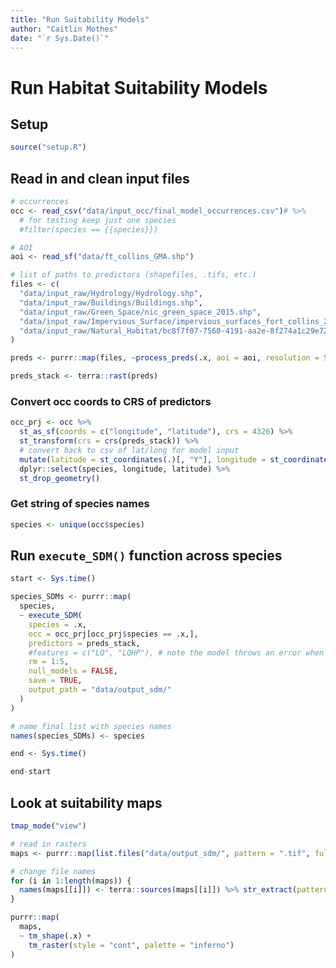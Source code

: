```yaml
---
title: "Run Suitability Models"
author: "Caitlin Mothes"
date: "`r Sys.Date()`"
---
```


# Run Habitat Suitability Models

## Setup

```r
source("setup.R")
```

## Read in and clean input files

```r
# occurrences
occ <- read_csv("data/input_occ/final_model_occurrences.csv")# %>% 
  # for testing keep just one species
  #filter(species == {{species}})

# AOI
aoi <- read_sf("data/ft_collins_GMA.shp")

# list of paths to predictors (shapefiles, .tifs, etc.)
files <- c(
  "data/input_raw/Hydrology/Hydrology.shp",
  "data/input_raw/Buildings/Buildings.shp",
  "data/input_raw/Green_Space/nic_green_space_2015.shp",
  "data/input_raw/Impervious_Surface/impervious_surfaces_fort_collins_2015.shp",
  "data/input_raw/Natural_Habitat/bc8f7f07-7560-4191-aa2e-8f274a1c29e7202046-1-133oxp5.v8wfi.shp"
)

preds <- purrr::map(files, ~process_preds(.x, aoi = aoi, resolution = 500, distance = TRUE, save = FALSE))

preds_stack <- terra::rast(preds)
```

### Convert occ coords to CRS of predictors

```r
occ_prj <- occ %>%
  st_as_sf(coords = c("longitude", "latitude"), crs = 4326) %>%
  st_transform(crs = crs(preds_stack)) %>%
  # convert back to csv of lat/long for model input
  mutate(latitude = st_coordinates(.)[, "Y"], longitude = st_coordinates(.)[, "X"]) %>%
  dplyr::select(species, longitude, latitude) %>%
  st_drop_geometry()
```

### Get string of species names

```r
species <- unique(occ$species)
```

## Run `execute_SDM()` function across species

```r
start <- Sys.time()

species_SDMs <- purrr::map(
  species,
  ~ execute_SDM(
    species = .x,
    occ = occ_prj[occ_prj$species == .x,],
    predictors = preds_stack,
    #features = c("LQ", "LQHP"), # note the model throws an error when using "H" features
    rm = 1:5,
    null_models = FALSE,
    save = TRUE,
    output_path = "data/output_sdm/"
  )
)

# name final list with species names
names(species_SDMs) <- species

end <- Sys.time()

end-start
```

## Look at suitability maps

```r
tmap_mode("view")

# read in rasters
maps <- purrr::map(list.files("data/output_sdm/", pattern = ".tif", full.names = TRUE), terra::rast)

# change file names
for (i in 1:length(maps)) {
  names(maps[[i]]) <- terra::sources(maps[[i]]) %>% str_extract(pattern = "(?<=output_sdm/).*?(?=.tif)")
}

purrr::map(
  maps,
  ~ tm_shape(.x) +
    tm_raster(style = "cont", palette = "inferno")
)
```
